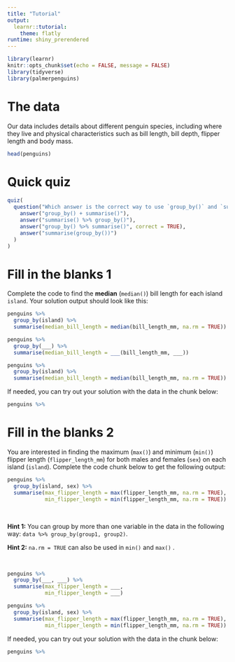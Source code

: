 ```yaml
---
title: "Tutorial"
output: 
  learnr::tutorial:
    theme: flatly
runtime: shiny_prerendered
---
```


<style type="text/css">
.ace_editor {
    font: 16px/normal 'Monaco', 'Menlo', 'Ubuntu Mono', 'Consolas', 'source-code-pro', monospace;
    direction: ltr;
    text-align: left;
}
.topicsFooter .resetButton {
    font-size: 1em;
}
</style>


```r
library(learnr)
knitr::opts_chunk$set(echo = FALSE, message = FALSE)
library(tidyverse)
library(palmerpenguins)
```


# The data

Our data includes details about different penguin species, including where they live and physical characteristics such as bill length, bill depth, flipper length and body mass.

```r
head(penguins)
```

# Quick quiz

```r
quiz(
  question("Which answer is the correct way to use `group_by()` and `summarise()`?",
    answer("group_by() + summarise()"),
    answer("summarise() %>% group_by()"),
    answer("group_by() %>% summarise()", correct = TRUE),
    answer("summarise(group_by())")
  )
)
```

# Fill in the blanks 1

Complete the code to find the **median** (`median()`) bill length for each island `island`. Your solution output should look like this:

```r
penguins %>% 
  group_by(island) %>% 
  summarise(median_bill_length = median(bill_length_mm, na.rm = TRUE))
```

```r
penguins %>%  
  group_by(___) %>% 
  summarise(median_bill_length = ___(bill_length_mm, ___))
```


```r
penguins %>% 
  group_by(island) %>% 
  summarise(median_bill_length = median(bill_length_mm, na.rm = TRUE))
```

If needed, you can try out your solution with the data in the chunk below:

```r
penguins %>% 
```

# Fill in the blanks 2

You are interested in finding the maximum (`max()`) and minimum (`min()`) flipper length (`flipper_length_mm`) for both males and females (`sex`) on each island (`island`). Complete the code chunk below to get the following output:

```r
penguins %>% 
  group_by(island, sex) %>% 
  summarise(max_flipper_length = max(flipper_length_mm, na.rm = TRUE),
            min_flipper_length = min(flipper_length_mm, na.rm = TRUE))
```

<br>

**Hint 1:** You can group by more than one variable in the data in the following way: `data %>% group_by(group1, group2)`.

**Hint 2:** `na.rm = TRUE` can also be used in `min()` and `max()` .

<br>

```r
penguins %>% 
  group_by(___, ___) %>% 
  summarise(max_flipper_length = ___,
            min_flipper_length = ___)
```


```r
penguins %>% 
  group_by(island, sex) %>% 
  summarise(max_flipper_length = max(flipper_length_mm, na.rm = TRUE),
            min_flipper_length = min(flipper_length_mm, na.rm = TRUE))

```

If needed, you can try out your solution with the data in the chunk below:

```r
penguins %>% 

```

